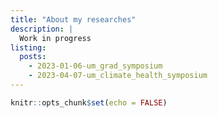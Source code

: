 ```yaml
---
title: "About my researches"
description: |
  Work in progress
listing:
  posts:
    - 2023-01-06-um_grad_symposium
    - 2023-04-07-um_climate_health_symposium
---
```


```r
knitr::opts_chunk$set(echo = FALSE)
```

